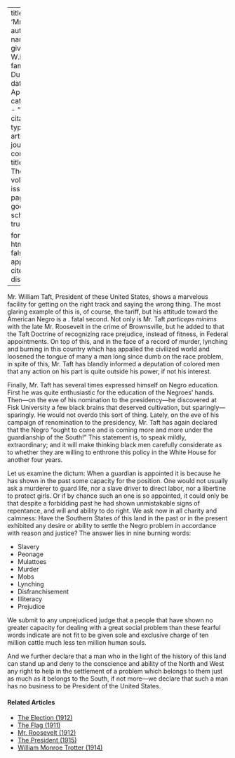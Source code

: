 
---
title: 'Mr. Taft'
author:
  - name:
      given: W.E.B.
      family: Du Bois
date: Apr. 1911
categories: 
  - ""
citation: 
  type: article-journal
  container-title: The Crisis
  volume: 2
  issue: 6
  page: 243
google-scholar: true

format:
  html:
    toc: false
    appendix-cite-as: display
---



Mr. William Taft, President of these United States, shows a marvelous facility for getting on the right track and saying the wrong thing. The most glaring example of this is, of course, the tariff, but his attitude toward the American Negro is a . fatal second. Not only is Mr. Taft *particeps minims* with the late Mr. Roosevelt in the crime of Brownsville, but he added to that the Taft Doctrine of recognizing race prejudice, instead of fitness, in Federal appointments. On top of this, and in the face of a record of murder, lynching and burning in this country which has appalled the civilized world and loosened the tongue of many a man long since dumb on the race problem, in spite of this, Mr. Taft has blandly informed a deputation of colored men that any action on his part is quite outside his power, if not his interest.

Finally, Mr. Taft has several times expressed himself on Negro education. First he was quite enthusiastic for the education of the Negroes' hands. Then---on the eve of his nomination to the presidency---he discovered at Fisk University a few black brains that deserved cultivation, but sparingly---sparingly. He would not overdo this sort of thing. Lately, on the eve of his campaign of renomination to the presidency, Mr. Taft has again declared that the Negro "ought to come and is coming more and more under the guardianship of the South!" This statement is, to speak mildly, extraordinary; and it will make thinking black men carefully considerate as to whether they are willing to enthrone this policy in the White House for another four years.

Let us examine the dictum: When a guardian is appointed it is because he has shown in the past some capacity for the position. One would not
usually ask a murderer to guard life, nor a slave driver to direct labor, nor a libertine to protect girls. Or if by chance such an one is so appointed, it could only be that despite a forbidding past he had shown unmistakable signs of repentance, and will and ability to do right. We ask now in all charity and calmness: Have the Southern
States of this land in the past or in the present exhibited any desire or ability to settle the Negro problem in accordance with reason and justice? The answer lies in nine burning words: 

* Slavery
* Peonage 
* Mulattoes 
* Murder 
* Mobs 
* Lynching 
* Disfranchisement 
* Illiteracy 
* Prejudice

We submit to any unprejudiced judge that a people that have shown no greater capacity for dealing with a great social problem than these fearful words indicate are not fit to be given sole and exclusive charge of ten million cattle much less ten million human souls.

And we further declare that a man who in the light of the history of this land can stand up and deny to the conscience and ability of the North and West any right to help in the settlement of a problem which belongs to them just as much as it belongs to the South, if not more---we declare that such a man has no business to be President of the United States.

<!-- Similar articles start here -->
<div  class="clear-wrap"></div>

#### Related Articles

* [The Election (1912)](/Volumes/05/02/the_election.html)
* [The Flag (1911)](/Volumes/02/03/flag.html)
* [Mr. Roosevelt (1912)](/Volumes/04/05/mr_roosevelt.html)
* [The President (1915)](/Volumes/09/04/president.html)
* [William Monroe Trotter (1914)](/Volumes/09/02/trotter.html)

<!-- Similar articles end here -->